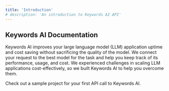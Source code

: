 ```yaml
---
title: 'Introduction'
# description: 'An introduction to Keywords AI API'
---
```


## Keywords AI Documentation

Keywords AI improves your large language model (LLM) application uptime and cost saving without sacrificing the quality of the model. We connect your request to the best model for the task and help you keep track of its performance, usage, and cost. We experienced challenges in scaling LLM applications cost-effectively, so we built Keywords AI to help you overcome them.

<CardGroup cols={2}>
  <Card title="Get Started" icon="link" href="/get-started/overview">
    Check out a sample project for your first API call to Keywords AI.
  </Card>
</CardGroup>
